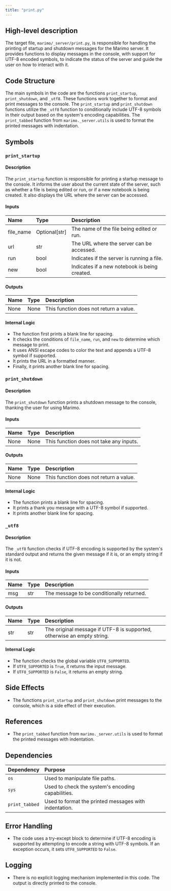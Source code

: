 ```yaml
---
title: "print.py"
---
```


## High-level description

The target file, `marimo/_server/print.py`, is responsible for handling the printing of startup and shutdown messages for the Marimo server. It provides functions to display messages in the console, with support for UTF-8 encoded symbols, to indicate the status of the server and guide the user on how to interact with it.

## Code Structure

The main symbols in the code are the functions `print_startup`, `print_shutdown`, and `_utf8`. These functions work together to format and print messages to the console. The `print_startup` and `print_shutdown` functions utilize the `_utf8` function to conditionally include UTF-8 symbols in their output based on the system's encoding capabilities. The `print_tabbed` function from `marimo._server.utils` is used to format the printed messages with indentation.

## Symbols

### `print_startup`
#### Description
The `print_startup` function is responsible for printing a startup message to the console. It informs the user about the current state of the server, such as whether a file is being edited or run, or if a new notebook is being created. It also displays the URL where the server can be accessed.

#### Inputs
| Name      | Type    | Description                                      |
|:----------|:--------|:-------------------------------------------------|
| file_name | Optional[str] | The name of the file being edited or run.   |
| url       | str     | The URL where the server can be accessed.         |
| run       | bool    | Indicates if the server is running a file.        |
| new       | bool    | Indicates if a new notebook is being created.     |

#### Outputs
| Name | Type | Description |
|:-----|:-----|:------------|
| None | None | This function does not return a value. |

#### Internal Logic
- The function first prints a blank line for spacing.
- It checks the conditions of `file_name`, `run`, and `new` to determine which message to print.
- It uses ANSI escape codes to color the text and appends a UTF-8 symbol if supported.
- It prints the URL in a formatted manner.
- Finally, it prints another blank line for spacing.

### `print_shutdown`
#### Description
The `print_shutdown` function prints a shutdown message to the console, thanking the user for using Marimo.

#### Inputs
| Name | Type | Description |
|:-----|:-----|:------------|
| None | None | This function does not take any inputs. |

#### Outputs
| Name | Type | Description |
|:-----|:-----|:------------|
| None | None | This function does not return a value. |

#### Internal Logic
- The function prints a blank line for spacing.
- It prints a thank you message with a UTF-8 symbol if supported.
- It prints another blank line for spacing.

### `_utf8`
#### Description
The `_utf8` function checks if UTF-8 encoding is supported by the system's standard output and returns the given message if it is, or an empty string if it is not.

#### Inputs
| Name | Type | Description |
|:-----|:-----|:------------|
| msg  | str  | The message to be conditionally returned. |

#### Outputs
| Name | Type | Description |
|:-----|:-----|:------------|
| str  | str  | The original message if UTF-8 is supported, otherwise an empty string. |

#### Internal Logic
- The function checks the global variable `UTF8_SUPPORTED`.
- If `UTF8_SUPPORTED` is `True`, it returns the input message.
- If `UTF8_SUPPORTED` is `False`, it returns an empty string.

## Side Effects
- The functions `print_startup` and `print_shutdown` print messages to the console, which is a side effect of their execution.

## References
- The `print_tabbed` function from `marimo._server.utils` is used to format the printed messages with indentation.

## Dependencies
| Dependency | Purpose |
|:-----------|:--------|
| `os`       | Used to manipulate file paths. |
| `sys`      | Used to check the system's encoding capabilities. |
| `print_tabbed` | Used to format the printed messages with indentation. |

## Error Handling
- The code uses a try-except block to determine if UTF-8 encoding is supported by attempting to encode a string with UTF-8 symbols. If an exception occurs, it sets `UTF8_SUPPORTED` to `False`.

## Logging
- There is no explicit logging mechanism implemented in this code. The output is directly printed to the console.
